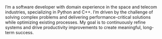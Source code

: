 I’m a software developer with domain experience in the space and telecom industries, specializing in Python and C++.
I’m driven by the challenge of solving complex problems and delivering performance-critical solutions while optimizing existing processes.
My goal is to continuously refine systems and drive productivity improvements to create meaningful, long-term success.
